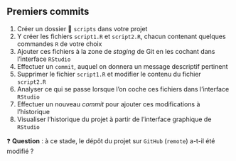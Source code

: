 :::{.callout-tip collapse="true" icon=false}
## Premiers commits

:::{.incremental}
1. Créer un dossier 📁 `scripts` dans votre projet
2. Y créer les fichiers `script1.R` et `script2.R`, chacun contenant quelques commandes `R` de votre choix
3. Ajouter ces fichiers à la zone de *staging* de Git en les cochant dans l'interface `RStudio`
4. Effectuer un `commit`, auquel on donnera un message descriptif pertinent
5. Supprimer le fichier `script1.R` et modifier le contenu du fichier `script2.R`
6. Analyser ce qui se passe lorsque l'on coche ces fichiers dans l'interface `RStudio`
7. Effectuer un nouveau *commit* pour ajouter ces modifications à l'historique
8. Visualiser l'historique du projet à partir de l'interface graphique de `RStudio`
:::
:::

❓ **Question** : à ce stade, le dépôt du projet sur `GitHub` (`remote`) a-t-il été modifié ?

